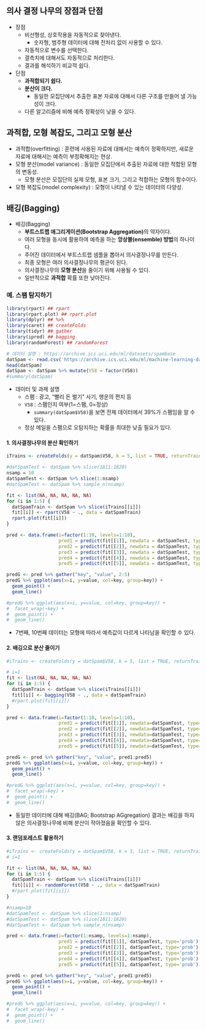 ## 의사 결정 나무의 장점과 단점

* 장점
    - 비선형성, 상호작용을 자동적으로 찾아낸다.
        - 숫자형, 범주형 데이터에 대해 전처리 없이 사용할 수 있다.
    - 자동적으로 변수를 선택한다.
    - 결측치에 대해서도 자동적으로 처리한다.
    - 결과를 해석하기 비교적 쉽다.
* 단점
    - **과적합되기 쉽다.**
    - **분산이 크다.**
         - 동일한 모집단에서 추출한 표본 자료에 대해서 다른 구조를 만들어 낼 가능성이 크다.
    - 다른 알고리즘에 비해 예측 정확성이 낮을 수 있다.

## 과적합, 모형 복잡도, 그리고 모형 분산

* 과적합(overfitting) : 훈련에 사용된 자료에 대해서는 예측이 정확하지만, 새로운 자료에 대해서는 예측이 부정확해지는 현상.
* 모형 분산(model variance) : 동일한 모집단에서 추출된 자료에 대한 적합된 모형의 변동성.
    - 모형 분산은 모집단의 실제 모형, 표본 크기, 그리고 적합하는 모형의 함수이다.
* 모형 복잡도(model complexity) : 모형이 나타낼 수 있는 데이터의 다양성.

## 배깅(Bagging)

* 배깅(Bagging) 
    - **부트스트랩 애그리게이션(Bootstrap Aggregation)**의 약자이다.
    - 여러 모형을 동시에 활용하여 예측을 하는 **앙상블(ensemble) 방법**의 하나이다.
    - 주어진 데이터에서 부트스트랩 샘플을 뽑아서 의사결정나무를 만든다.
    - 최종 모형은 여러 의사결정나무의 평균이 된다. 
    - 의사결정나무의 **모형 분산**을 줄이기 위해 사용될 수 있다.
    - 일반적으로 **과적합** 확률 또한 낮아진다.
    
### 예. 스팸 탐지하기

```r
library(rpart) ## rpart
library(rpart.plot) ## rpart.plot
library(dplyr) ## %>%
library(caret) ## createFolds
library(tidyr) ## gather
library(ipred) ## bagging
library(randomForest) ## randomForest

# 데이터 설명 : https://archive.ics.uci.edu/ml/datasets/spambase
datSpam <- read.csv('https://archive.ics.uci.edu/ml/machine-learning-databases/spambase/spambase.data', sep=',', header=FALSE)
head(datSpam)
datSpam <- datSpam %>% mutate(V58 = factor(V58))
#summary(datSpam)
```

* 데이터 및 과제 설명
    - 스팸 : 광고, "빨리 돈 벌기" 사기, 행운의 편지 등
    - `V58` : 스팸인지 여부(1=스팸, 0=정상)
        - `summary(datSpam$V58)`을 보면 전체 데이터에서 39%가 스팸임을 알 수 있다.
    - 정상 메일을 스팸으로 오탐지하는 확률을 최대한 낮출 필요가 있다.
    
#### 1. 의사결정나무의 분산 확인하기

```r
iTrains <- createFolds(y = datSpam$V58, k = 5, list = TRUE, returnTrain = TRUE)

#datSpamTest <- datSpam %>% slice(1811:1820)
nsamp = 10
datSpamTest <- datSpam %>% slice(1:nsamp)
#datSpamTest <- datSpam %>% sample_n(nsamp)

fit <- list(NA, NA, NA, NA, NA)
for (i in 1:5) {
  datSpamTrain <- datSpam %>% slice(iTrains[[i]])
  fit[[i]] <- rpart(V58 ~ ., data = datSpamTrain)
  rpart.plot(fit[[i]])
}

pred <- data.frame(i=factor(1:10, levels=1:10),
                   pred1 = predict(fit[[1]], newdata = datSpamTest, type='prob')[,2], 
                   pred2 = predict(fit[[2]], newdata = datSpamTest, type='prob')[,2],
                   pred3 = predict(fit[[3]], newdata = datSpamTest, type='prob')[,2],
                   pred4 = predict(fit[[4]], newdata = datSpamTest, type='prob')[,2],
                   pred5 = predict(fit[[5]], newdata = datSpamTest, type='prob')[,2])

predG <- pred %>% gather("key", "value", 2:5) 
predG %>% ggplot(aes(x=i, y=value, col=key, group=key)) +
  geom_point() + 
  geom_line()

#predG %>% ggplot(aes(x=i, y=value, col=key, group=key)) +
#  facet_wrap(~key) + 
#  geom_point() + 
#  geom_line()
```

* 7번째, 10번째 데이터는 모형에 따라서 예측값이 다르게 나타남을 확인할 수 있다.

#### 2. 배깅으로 분산 줄이기


```r
#iTrains <- createFolds(y = datSpam$V58, k = 5, list = TRUE, returnTrain = TRUE)

# i=1
fit <- list(NA, NA, NA, NA, NA)
for (i in 1:5) {
  datSpamTrain <- datSpam %>% slice(iTrains[[i]])
  fit[[i]] <- bagging(V58 ~ ., data = datSpamTrain)
  #rpart.plot(fit[[i]])
}

pred <- data.frame(i=factor(1:10, levels=1:10),
                   pred1 = predict(fit[[1]], newdata=datSpamTest, type='prob')[,2], 
                   pred2 = predict(fit[[2]], newdata=datSpamTest, type='prob')[,2],
                   pred3 = predict(fit[[3]], newdata=datSpamTest, type='prob')[,2],
                   pred4 = predict(fit[[4]], newdata=datSpamTest, type='prob')[,2],
                   pred5 = predict(fit[[5]], newdata=datSpamTest, type='prob')[,2])

predG <- pred %>% gather("key", "value", pred1:pred5) 
predG %>% ggplot(aes(x=i, y=value, col=key, group=key)) +
  geom_point() + 
  geom_line()

#predG %>% ggplot(aes(x=i, y=value, col=key, group=key)) +
#  facet_wrap(~key) + 
#  geom_point() + 
#  geom_line()
```

* 동일한 데이터에 대해 배깅(BAG; Bootstrap AGgregation) 결과는 배깅을 하지 않은 의사결정나무에 비해 분산이 작아졌음을 확인할 수 있다.




#### 3. 랜덤포레스트 활용하기

```r
#iTrains <- createFolds(y = datSpam$V58, k = 5, list = TRUE, returnTrain = TRUE)
# i=1

fit <- list(NA, NA, NA, NA, NA)
for (i in 1:5) {
  datSpamTrain <- datSpam %>% slice(iTrains[[i]])
  fit[[i]] <- randomForest(V58 ~ ., data = datSpamTrain)
  #rpart.plot(fit[[i]])
}

#nsamp=10
#datSpamTest <- datSpam %>% slice(1:nsamp)
#datSpamTest <- datSpam %>% slice(1811:1820)
#datSpamTest <- datSpam %>% sample_n(nsamp)

pred <- data.frame(i=factor(1:nsamp, levels=1:nsamp),
                   pred1 = predict(fit[[1]], datSpamTest, type='prob')[,2], 
                   pred2 = predict(fit[[2]], datSpamTest, type='prob')[,2],
                   pred3 = predict(fit[[3]], datSpamTest, type='prob')[,2],
                   pred4 = predict(fit[[4]], datSpamTest, type='prob')[,2],
                   pred5 = predict(fit[[5]], datSpamTest, type='prob')[,2])

predG <- pred %>% gather("key", "value", pred1:pred5) 
predG %>% ggplot(aes(x=i, y=value, col=key, group=key)) +
  geom_point() + 
  geom_line()

#predG %>% ggplot(aes(x=i, y=value, col=key, group=key)) +
#  facet_wrap(~key) + 
#  geom_point() + 
#  geom_line()
```